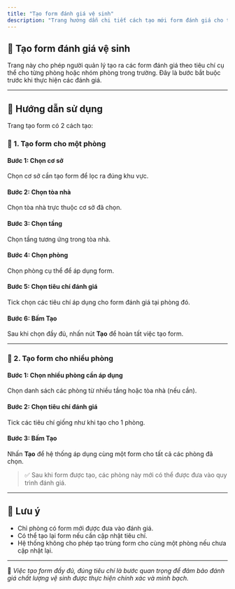 ```yaml
---
title: "Tạo form đánh giá vệ sinh"
description: "Trang hướng dẫn chi tiết cách tạo mới form đánh giá cho từng phòng hoặc nhiều phòng trong hệ thống quản lý chất lượng vệ sinh."
---
```


## 📝 Tạo form đánh giá vệ sinh

Trang này cho phép người quản lý tạo ra các form đánh giá theo tiêu chí cụ thể cho từng phòng hoặc nhóm phòng trong trường. Đây là bước bắt buộc trước khi thực hiện các đánh giá.

---

## 🧭 Hướng dẫn sử dụng

Trang tạo form có 2 cách tạo:

### 🔹 1. Tạo form cho **một phòng**

#### Bước 1: Chọn cơ sở  
Chọn cơ sở cần tạo form để lọc ra đúng khu vực.

#### Bước 2: Chọn tòa nhà  
Chọn tòa nhà trực thuộc cơ sở đã chọn.

#### Bước 3: Chọn tầng  
Chọn tầng tương ứng trong tòa nhà.

#### Bước 4: Chọn phòng  
Chọn phòng cụ thể để áp dụng form.

#### Bước 5: Chọn tiêu chí đánh giá  
Tick chọn các tiêu chí áp dụng cho form đánh giá tại phòng đó.

#### Bước 6: Bấm **Tạo**  
Sau khi chọn đầy đủ, nhấn nút **Tạo** để hoàn tất việc tạo form.

---

### 🔹 2. Tạo form cho **nhiều phòng**

#### Bước 1: Chọn nhiều phòng cần áp dụng  
Chọn danh sách các phòng từ nhiều tầng hoặc tòa nhà (nếu cần).

#### Bước 2: Chọn tiêu chí đánh giá  
Tick các tiêu chí giống như khi tạo cho 1 phòng.

#### Bước 3: Bấm **Tạo**  
Nhấn **Tạo** để hệ thống áp dụng cùng một form cho tất cả các phòng đã chọn.

> ✅ Sau khi form được tạo, các phòng này mới có thể được đưa vào quy trình đánh giá.

---

## 🧩 Lưu ý

- Chỉ phòng có form mới được đưa vào đánh giá.
- Có thể tạo lại form nếu cần cập nhật tiêu chí.
- Hệ thống không cho phép tạo trùng form cho cùng một phòng nếu chưa cập nhật lại.

---

📍 *Việc tạo form đầy đủ, đúng tiêu chí là bước quan trọng để đảm bảo đánh giá chất lượng vệ sinh được thực hiện chính xác và minh bạch.*

